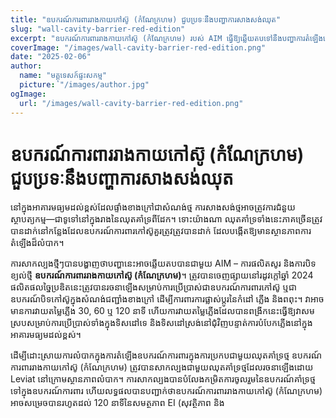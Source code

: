 ```yaml
---
title: "ឧបករណ៍ការពារ​រាងកាយ​កៅស៊ូ (កំណែក្រហម) ជួបប្រទៈនឹងបញ្ហាការសាងសង់ឈុត"
slug: "wall-cavity-barrier-red-edition"
excerpt: "ឧបករណ៍ការពារ​រាងកាយ​កៅស៊ូ (កំណែក្រហម) របស់ AIM ធ្វើឱ្យឆ្លើយតបទៅនឹងបញ្ហាការតំឡើងដោយការរួមបញ្ចូលជាមួយឈុតគាំទ្រសាងសង់ខ្យល់ ខណៈពេលដែលធានាថាការពារភ្លើងមានសមត្ថភាពខ្ពស់។"
coverImage: "/images/wall-cavity-barrier-red-edition.png"
date: "2025-02-06"
author:
  name: "មគ្គុទេសក៍ផ្ទះសកម្ម"
  picture: "/images/author.jpg"
ogImage:
  url: "/images/wall-cavity-barrier-red-edition.png"
---
```


# ឧបករណ៍ការពារ​រាងកាយ​កៅស៊ូ (កំណែក្រហម) ជួបប្រទៈនឹងបញ្ហាការសាងសង់ឈុត

នៅក្នុងអាគារមធ្យមដល់ខ្ពស់ដែលផ្ទាំងខាងក្រៅជាសំណង់ថ្ម ការសាងសង់ថ្មអាចត្រូវការជំនួយស្ថាបត្យកម្ម—ជាទូទៅនៅក្នុងរាងនៃឈុតគាំទ្រពីដែក។ ទោះយ៉ាងណា ឈុតគាំទ្រទាំងនេះភាគច្រើនត្រូវបានដាក់នៅកន្លែងដែលឧបករណ៍ការពារកៅស៊ូគួរត្រូវត្រូវបានដាក់ ដែលបង្កើតឱ្យមានស្ថានភាពការតំឡើងដ៏លំបាក។

ការសាកល្បងថ្មីៗបានបង្ហាញថាបញ្ហានេះអាចឆ្លើយតបបានជាមួយ AIM – ការផលិតសូរ និងការបិទខ្យល់ថ្មី **ឧបករណ៍ការពារ​រាងកាយ​កៅស៊ូ (កំណែក្រហម)**។ ត្រូវបានចេញផ្សាយនៅរដូវក្តៅឆ្នាំ 2024 ផលិតផលច្នៃប្រឌិតនេះត្រូវបានរចនាឡើងសម្រាប់ការប្រើប្រាស់ជាឧបករណ៍ការពារកៅស៊ូ ឬជាឧបករណ៍បិទកៅស៊ូក្នុងសំណង់ជញ្ជាំងខាងក្រៅ ដើម្បីការពារការផ្លាស់ប្តូរនៃកំដៅ ភ្លើង និងពពុះ។ វាអាចមានការវាយតម្លៃភ្លើង 30, 60 ឬ 120 នាទី ហើយការវាយតម្លៃភ្លើងដែលបានពង្រីកនេះធ្វើឱ្យវាសមស្របសម្រាប់ការប្រើប្រាស់ទាំងក្នុងទិសដៅទេ និងទិសដៅស្រង់នៅជុំវិញបន្ទាត់ការបំបែកភ្លើងនៅក្នុងអាគារមធ្យមដល់ខ្ពស់។

ដើម្បីដោះស្រាយការលំបាកក្នុងការតំឡើងឧបករណ៍ការពារក្នុងការប្រកបជាមួយឈុតគាំទ្រថ្ម ឧបករណ៍ការពារ​រាងកាយ​កៅស៊ូ (កំណែក្រហម) ត្រូវបានសាកល្បងជាមួយឈុតគាំទ្រថ្មដែលរចនាឡើងដោយ Leviat នៅក្រោមស្ថានភាពលំបាក។ ការសាកល្បងបានបំលែងកម្រិតការចូលរួមនៃឧបករណ៍គាំទ្រថ្មទៅក្នុងឧបករណ៍ការពារ ហើយលទ្ធផលបានបញ្ជាក់ថាឧបករណ៍ការពារ​រាងកាយ​កៅស៊ូ (កំណែក្រហម) អាចសម្រេចបានរហូតដល់ 120 នាទីនៃសមត្ថភាព EI (សុវត្ថិភាព និង